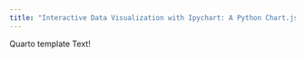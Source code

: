 ```yaml
---
title: "Interactive Data Visualization with Ipychart: A Python Chart.js Bridge"
---
```


Quarto template Text!